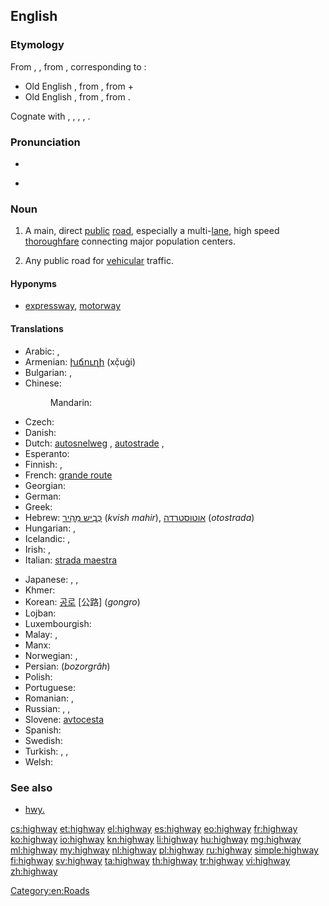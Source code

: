 ==English==
{{wikipedia|lang=en}}

===Etymology===
From {{etyl|enm}} {{term|heiȝwai|lang=enm}}, {{term|heiȝwei|lang=enm}}, from {{etyl|ang}} {{term|heahweg|hēahweġ|main road, highway|lang=ang}}, corresponding to {{prefix|high|way}}:
* Old English {{term|heah|hēah|of great height, tall}}, from {{proto|gem-pro|hauhaz}}, from {{proto|ine-pro|kowkos|hill}} +
* Old English {{term|weg|weġ|lang=ang|road, path}}, from {{proto|gem-pro|wegaz}}, from {{proto|ine-pro|weǵʰ-|to move}}.
Cognate with {{etyl|sco|-}} {{term|heaway|lang=sco}}, {{term|heway|lang=sco}}, {{term|hieway|lang=sco}}, {{term|hichway|lang=sco}}, {{term|heichway||highway|lang=sco}}.

===Pronunciation===
* {{IPA|/ˈhaɪweɪ/}}
* {{audio|en-us-highway.ogg|Audio (US)}}
*: {{rhymes|aɪweɪ}}

===Noun===
{{en-noun}}

# A main, direct [[public]] [[road]], especially a multi-[[lane]], high speed [[thoroughfare]] connecting major population centers.
# {{rail}} Any public road for [[vehicular]] traffic.

====Hyponyms====
* {{sense|main public road}} [[expressway]], [[motorway]]

====Translations====
{{trans-top|main public road}}
* Arabic: {{t-|ar|طريق|m|tr=tariiq}}, {{t-|ar|طريق عام|m|tr=Tariiq `aamm}}
* Armenian: [[խճուղի]] (xč̣uġi)
* Bulgarian: {{t-|bg|автомагистрала|f|tr=ávtomagistrála}}, {{t-|bg|автострада|f|tr=ávtostráda}}
* Chinese:
*: Mandarin: {{t-|cmn|公路|tr=gōnglù|sc=Hani}}
* Czech: {{t+|cs|dálnice}}
* Danish: {{t-|da|motorvej}}
* Dutch: [[autosnelweg]] {{m}}, [[autostrade]] {{f}}, {{t+|nl|snelweg|m}}
* Esperanto: {{t-|eo|ŝoseo|xs=Esperanto}}
* Finnish: {{t-|fi|päätie}}, {{t+|fi|valtatie}}
* French: [[grande route]] {{f}}
* Georgian: {{t-|ka|გზატკეცილი|tr=gzatketsili|sc=Geor}}
* German: {{t+|de|Autobahn|f}}
* Greek: {{t+|el|αυτοκινητόδρομος|m|tr=aftokinitódromos}}
* Hebrew: [[כביש מהיר|כְּבִיש מַהִיר]] (''kvish mahir''), [[אוטוסטרדה]] (''otostrada'')
* Hungarian: {{t+|hu|autópálya}}, {{t+|hu|országút}}
* Icelandic: {{t+|is|hraðbraut|f}}, {{t-|is|þjóðvegur|m}}
* Irish: {{t-|ga|mórbhealach|m}}, {{t-|ga|mórbhóthar|m}}
* Italian: [[strada maestra]] {{f}}
{{trans-mid}}
* Japanese: {{t+|ja|公道|tr=こうどう, kōdō}}, {{t+|ja|街道|tr=かいどう, kaidō}}, {{t+|ja|公路|tr=こうろ, kōro}}
* Khmer: {{t-|km|ផ្លូវធំ|sc=Khmr}}
* Korean: [[공로]] [公路] (''gongro'')
* Lojban: {{t-|jbo|dargu}}
* Luxembourgish: {{t-|lb|Schnellstrossen}}
* Malay: {{t|ms|jalan raya}}, {{t|ms|lebuh raya}}
* Manx: {{t-|gv|ard-raad|m}}
* Norwegian: {{t+|no|motorvei}}, {{t-|no|motorveg}}
* Persian: {{fa-Arab|[[بزرگراه]]}} (''bozorgrâh'')
* Polish: {{t+|pl|autostrada|f}}
* Portuguese: {{t+|pt|rodovia|f}}
* Romanian: {{t-|ro|autostradă|f}}, {{t+|ro|șosea}}
* Russian: {{qualifier|indeclinable}} {{t+|ru|шоссе|n|tr=šossé}}, {{t+|ru|магистраль|f|tr=magistrál’}}, {{t+|ru|автострада|f|tr=avtostráda}}
* Slovene: [[avtocesta]] {{f}}
* Spanish: {{t+|es|carretera|f}}
* Swedish: {{t+|sv|motorväg|c}}
* Turkish: {{t|tr|otoyol}}, {{t|tr|otoban}}, {{t|tr|anayol}}
* Welsh: {{t-|cy|priffordd|f|xs=Welsh}}
{{trans-bottom}}

===See also===
* [[hwy.]]

[[Category:en:Roads]]

[[cs:highway]]
[[et:highway]]
[[el:highway]]
[[es:highway]]
[[eo:highway]]
[[fr:highway]]
[[ko:highway]]
[[io:highway]]
[[kn:highway]]
[[li:highway]]
[[hu:highway]]
[[mg:highway]]
[[ml:highway]]
[[my:highway]]
[[nl:highway]]
[[pl:highway]]
[[ru:highway]]
[[simple:highway]]
[[fi:highway]]
[[sv:highway]]
[[ta:highway]]
[[th:highway]]
[[tr:highway]]
[[vi:highway]]
[[zh:highway]]